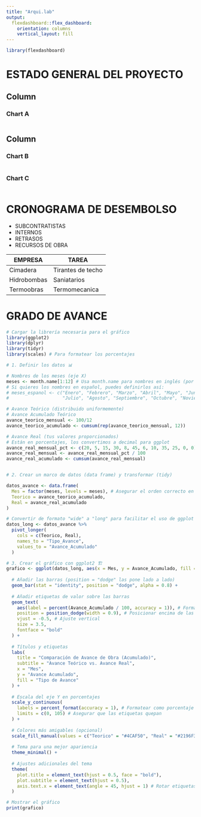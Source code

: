 ```yaml
---
title: "Arqui.lab"
output: 
  flexdashboard::flex_dashboard:
    orientation: columns
    vertical_layout: fill
---
```


```r
library(flexdashboard)
```

ESTADO GENERAL DEL PROYECTO
====



Column {data-width=250}
-----------------------------------------------------------------------

### Chart A

```r

```

Column {data-width=850}
-----------------------------------------------------------------------

### Chart B

```r

```

### Chart C

```r

```











CRONOGRAMA DE DESEMBOLSO
========================


 * SUBCONTRATISTAS
 * INTERNOS
 * RETRASOS
 * RECURSOS DE OBRA
 
 | EMPRESA | TAREA | 
 |---------|-------|
 | Cimadera | Tirantes de techo |
 | Hidrobombas | Saniatarios |
 | Termoobras | Termomecanica |
 





GRADO DE AVANCE
================

```r
# Cargar la librería necesaria para el gráfico
library(ggplot2)
library(dplyr)
library(tidyr)
library(scales) # Para formatear los porcentajes

# 1. Definir los datos 📊

# Nombres de los meses (eje X)
meses <- month.name[1:12] # Usa month.name para nombres en inglés (por defecto en R)
# Si quieres los nombres en español, puedes definirlos así:
# meses_espanol <- c("Enero", "Febrero", "Marzo", "Abril", "Mayo", "Junio",
#                    "Julio", "Agosto", "Septiembre", "Octubre", "Noviembre", "Diciembre")

# Avance Teórico (distribuido uniformemente)
# Avance Acumulado Teórico
avance_teorico_mensual <- 100/12
avance_teorico_acumulado <- cumsum(rep(avance_teorico_mensual, 12))

# Avance Real (tus valores proporcionados)
# Están en porcentajes, los convertimos a decimal para ggplot
avance_real_mensual_pct <- c(20, 5, 15, 30, 8, 45, 6, 10, 35, 25, 0, 0)
avance_real_mensual <- avance_real_mensual_pct / 100
avance_real_acumulado <- cumsum(avance_real_mensual)


# 2. Crear un marco de datos (data frame) y transformar (tidy)

datos_avance <- data.frame(
  Mes = factor(meses, levels = meses), # Asegurar el orden correcto en el eje X
  Teorico = avance_teorico_acumulado,
  Real = avance_real_acumulado
)

# Convertir de formato "wide" a "long" para facilitar el uso de ggplot (mejor práctica)
datos_long <- datos_avance %>%
  pivot_longer(
    cols = c(Teorico, Real),
    names_to = "Tipo_Avance",
    values_to = "Avance_Acumulado"
  )

# 3. Crear el gráfico con ggplot2 🏗️
grafico <- ggplot(datos_long, aes(x = Mes, y = Avance_Acumulado, fill = Tipo_Avance)) +
  
  # Añadir las barras (position = "dodge" las pone lado a lado)
  geom_bar(stat = "identity", position = "dodge", alpha = 0.8) +
  
  # Añadir etiquetas de valor sobre las barras
  geom_text(
    aes(label = percent(Avance_Acumulado / 100, accuracy = 1)), # Formatear como %
    position = position_dodge(width = 0.9), # Posicionar encima de las barras
    vjust = -0.5, # Ajuste vertical
    size = 3.5,
    fontface = "bold"
  ) +
  
  # Títulos y etiquetas
  labs(
    title = "Comparación de Avance de Obra (Acumulado)",
    subtitle = "Avance Teórico vs. Avance Real",
    x = "Mes",
    y = "Avance Acumulado",
    fill = "Tipo de Avance"
  ) +
  
  # Escala del eje Y en porcentajes
  scale_y_continuous(
    labels = percent_format(accuracy = 1), # Formatear como porcentaje
    limits = c(0, 105) # Asegurar que las etiquetas quepan
  ) +
  
  # Colores más amigables (opcional)
  scale_fill_manual(values = c("Teorico" = "#4CAF50", "Real" = "#2196F3")) + # Verde y Azul
  
  # Tema para una mejor apariencia
  theme_minimal() +
  
  # Ajustes adicionales del tema
  theme(
    plot.title = element_text(hjust = 0.5, face = "bold"),
    plot.subtitle = element_text(hjust = 0.5),
    axis.text.x = element_text(angle = 45, hjust = 1) # Rotar etiquetas para mejor lectura
  )

# Mostrar el gráfico
print(grafico)
```



